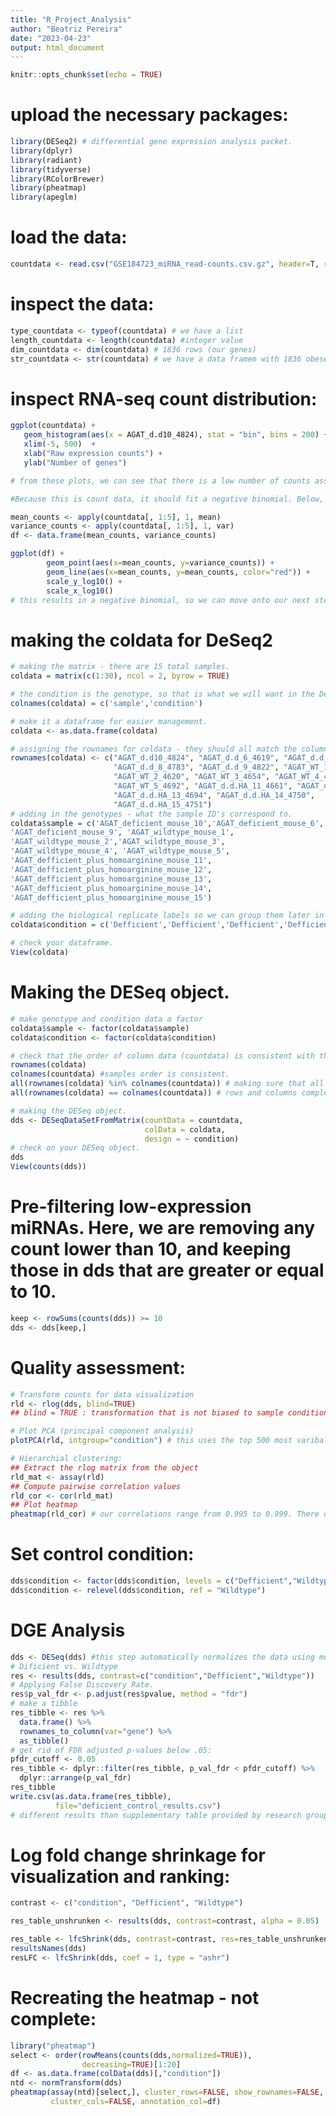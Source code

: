 ```yaml
---
title: "R_Project_Analysis"
author: "Beatriz Pereira"
date: "2023-04-23"
output: html_document
---
```


```r
knitr::opts_chunk$set(echo = TRUE)
```

# upload the necessary packages: 
```r
library(DESeq2) # differential gene expression analysis packet. 
library(dplyr) 
library(radiant)
library(tidyverse)
library(RColorBrewer)
library(pheatmap)
library(apeglm)
```

# load the data: 
```r
countdata <- read.csv("GSE184723_miRNA_read-counts.csv.gz", header=T, row.names = 1)
```

# inspect the data: 
```r
type_countdata <- typeof(countdata) # we have a list
length_countdata <- length(countdata) #integer value
dim_countdata <- dim(countdata) # 1836 rows (our genes)
str_countdata <- str(countdata) # we have a data framem with 1836 obeservations and 16 variables. The gene names are characters, and the count data itself are integers. We have several biological replicates. 
```

# inspect RNA-seq count distribution: 
```r
ggplot(countdata) +
   geom_histogram(aes(x = AGAT_d.d10_4824), stat = "bin", bins = 200) + 
   xlim(-5, 500)  +
   xlab("Raw expression counts") +
   ylab("Number of genes")

# from these plots, we can see that there is a low number of counts associated with a large proportion genes, since there are so many genes with 0 expression. 

#Because this is count data, it should fit a negative binomial. Below, we are plotting the mean versus the variance of the data, for the AGAT deficient mice biological replicates [1-5]. 

mean_counts <- apply(countdata[, 1:5], 1, mean)
variance_counts <- apply(countdata[, 1:5], 1, var)
df <- data.frame(mean_counts, variance_counts)

ggplot(df) +
        geom_point(aes(x=mean_counts, y=variance_counts)) + 
        geom_line(aes(x=mean_counts, y=mean_counts, color="red")) +
        scale_y_log10() +
        scale_x_log10()
# this results in a negative binomial, so we can move onto our next steps. 
```

# making the coldata for DeSeq2
```r
# making the matrix - there are 15 total samples. 
coldata = matrix(c(1:30), ncol = 2, byrow = TRUE) 

# the condition is the genotype, so that is what we will want in the DeSeq object.
colnames(coldata) = c('sample','condition')

# make it a dataframe for easier management. 
coldata <- as.data.frame(coldata)

# assigning the rownames for coldata - they should all match the column names in countdata. 
rownames(coldata) <- c("AGAT_d.d10_4824", "AGAT_d.d_6_4619", "AGAT_d.d_7_4752",
                       "AGAT_d.d_8_4783", "AGAT_d.d_9_4822", "AGAT_WT_1_4617",
                       "AGAT_WT_2_4620", "AGAT_WT_3_4654", "AGAT_WT_4_4679",
                       "AGAT_WT_5_4692", "AGAT_d.d.HA_11_4661", "AGAT_d.d.HA_12_4674",
                       "AGAT_d.d.HA_13_4694", "AGAT_d.d.HA_14_4750",
                       "AGAT_d.d.HA_15_4751")
# adding in the genotypes - what the sample ID's correspond to.
coldata$sample = c('AGAT_deficient_mouse_10','AGAT_deficient_mouse_6',          'AGAT_deficient_mouse_7','AGAT_deficient_mouse_8',
'AGAT_deficient_mouse_9', 'AGAT_wildtype_mouse_1',
'AGAT_wildtype_mouse_2','AGAT_wildtype_mouse_3',
'AGAT_wildtype_mouse_4', 'AGAT_wildtype_mouse_5',
'AGAT_defficient_plus_homoarginine_mouse_11',
'AGAT_defficient_plus_homoarginine_mouse_12',
'AGAT_defficient_plus_homoarginine_mouse_13',
'AGAT_defficient_plus_homoarginine_mouse_14',
'AGAT_defficient_plus_homoarginine_mouse_15')

# adding the biological replicate labels so we can group them later in the analysis: 
coldata$condition = c('Defficient','Defficient','Defficient','Defficient','Defficient','Wildtype','Wildtype','Wildtype','Wildtype','Wildtype', 'Rescue','Rescue','Rescue','Rescue','Rescue')

# check your dataframe. 
View(coldata)
```

# Making the DESeq object. 
```r
# make genotype and condition data a factor
coldata$sample <- factor(coldata$sample)
coldata$condition <- factor(coldata$condition)

# check that the order of column data (countdata) is consistent with the order of row data (coldata). DeSeq2 will not match these up for you and the analysis will be incorrect. 
rownames(coldata)
colnames(countdata) #samples order is consistent. 
all(rownames(coldata) %in% colnames(countdata)) # making sure that all samples in coldata are in countdata and vise versa. 
all(rownames(coldata) == colnames(countdata)) # rows and columns completely match. 

# making the DESeq object. 
dds <- DESeqDataSetFromMatrix(countData = countdata,
                              colData = coldata,
                              design = ~ condition)
# check on your DESeq object. 
dds
View(counts(dds))
```

# Pre-filtering low-expression miRNAs. Here, we are removing any count lower than 10, and keeping those in dds that are greater or equal to 10. 
```r
keep <- rowSums(counts(dds)) >= 10 
dds <- dds[keep,]
```

# Quality assessment: 
```r
# Transform counts for data visualization
rld <- rlog(dds, blind=TRUE) 
## blind = TRUE : transformation that is not biased to sample condition. rlog : returns a DESeqTransform object. 

# Plot PCA (principal component analysis)
plotPCA(rld, intgroup="condition") # this uses the top 500 most varibale genes. Biological samples should have some similarity, but considering that these are not clones mice (just from the same litter), there will be differences. 

# Hierarchial clustering: 
## Extract the rlog matrix from the object
rld_mat <- assay(rld)
## Compute pairwise correlation values
rld_cor <- cor(rld_mat)
## Plot heatmap
pheatmap(rld_cor) # our correlations range from 0.995 to 0.999. There don't seem to be extreme outliers. 
```

# Set control condition: 
```r
dds$condition <- factor(dds$condition, levels = c("Defficient","Wildtype","Rescue"))
dds$condition <- relevel(dds$condition, ref = "Wildtype")
```

# DGE Analysis
```r
dds <- DESeq(dds) #this step automatically normalizes the data using median of ratios. 
# Dificient vs. Wildtype
res <- results(dds, contrast=c("condition","Defficient","Wildtype"))
# Applying False Discovery Rate. 
res$p_val_fdr <- p.adjust(res$pvalue, method = "fdr")
# make a tibble
res_tibble <- res %>%
  data.frame() %>%
  rownames_to_column(var="gene") %>% 
  as_tibble()
# get rid of FDR adjusted p-values below .05: 
pfdr_cutoff <- 0.05
res_tibble <- dplyr::filter(res_tibble, p_val_fdr < pfdr_cutoff) %>%
  dplyr::arrange(p_val_fdr)
res_tibble
write.csv(as.data.frame(res_tibble), 
          file="deficient_control_results.csv")
# different results than supplementary table provided by research group. 

```
# Log fold change shrinkage for visualization and ranking: 
```r
contrast <- c("condition", "Defficient", "Wildtype")

res_table_unshrunken <- results(dds, contrast=contrast, alpha = 0.05)

res_table <- lfcShrink(dds, contrast=contrast, res=res_table_unshrunken)
resultsNames(dds)
resLFC <- lfcShrink(dds, coef = 1, type = "ashr")
```

# Recreating the heatmap - not complete:
```r
library("pheatmap")
select <- order(rowMeans(counts(dds,normalized=TRUE)),
                decreasing=TRUE)[1:20]
df <- as.data.frame(colData(dds)[,"condition"])
ntd <- normTransform(dds)
pheatmap(assay(ntd)[select,], cluster_rows=FALSE, show_rownames=FALSE,
         cluster_cols=FALSE, annotation_col=df)
```

